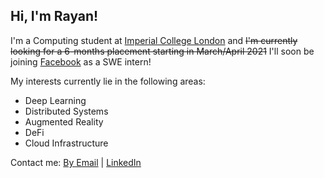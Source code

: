## Hi, I'm Rayan!

I'm a Computing student at [Imperial College London](https://imperial.ac.uk) and ~~I'm currently looking for a 6-months placement starting in March/April 2021~~ I'll soon be joining [Facebook](https://facebook.com) as a SWE intern!

My interests currently lie in the following areas:
- Deep Learning
- Distributed Systems
- Augmented Reality
- DeFi
- Cloud Infrastructure

Contact me: [By Email](mailto:rayan.hatout@gmail.com) | [LinkedIn](https://www.linkedin.com/in/rayan-hatout)